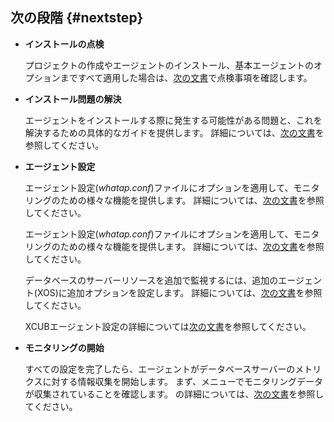 ## 次の段階 {#nextstep}

<div className="nextstep">

- **インストールの点検**

  プロジェクトの作成やエージェントのインストール、基本エージェントのオプションまですべて適用した場合は、[次の文書](after-install-agent)で点検事項を確認します。

- **インストール問題の解決**

  エージェントをインストールする際に発生する可能性がある問題と、これを解決するための具体的なガイドを提供します。 詳細については、[次の文書](troubleshooting)を参照してください。

- **エージェント設定**

  <InDoc product="oracle-pro,mssql">

  エージェント設定(*whatap.conf*)ファイルにオプションを適用して、モニタリングのための様々な機能を提供します。 詳細については、[次の文書](agent-settings)を参照してください。

  </InDoc>

  <Xclude product="oracle-pro,mssql">

  エージェント設定(*whatap.conf*)ファイルにオプションを適用して、モニタリングのための様々な機能を提供します。 詳細については、[次の文書](agent-dbx-settings)を参照してください。

  データベースのサーバーリソースを追加で監視するには、追加のエージェント(XOS)に追加オプションを設定します。 詳細については、[次の文書](agent-xos-settings)を参照してください。

  </Xclude>

  <InDoc product="cubrid">

  XCUBエージェント設定の詳細については[次の文書](agent-xcub-settings)を参照してください。

  </InDoc>

- **モニタリングの開始**

  すべての設定を完了したら、エージェントがデータベースサーバーのメトリクスに対する情報収集を開始します。 まず、<Cmdname sid="side_instanceList" className="uitext" />メニューでモニタリングデータが収集されていることを確認します。 <Cmdname sid="side_instanceList" className="uitext" />の詳細については、[次の文書](instance-list)を参照してください。

</div>
